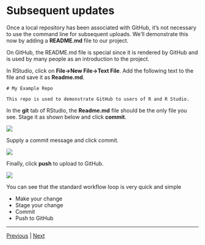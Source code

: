 # Subsequent updates

Once a local repository has been associated with GitHub, it's not necessary to use the command line for subsequent uploads. We'll demonstrate this now by adding a **README.md** file to our project.

On GitHub, the README.md file is special since it is rendered by GitHub and is used by many people as an introduction to the project.

In RStudio, click on **File->New File->Text File**.  Add the following text to the file and save it as **Readme.md**.

```
# My Example Repo

This repo is used to demonstrate GitHub to users of R and R Studio.
```

In the **git** tab of RStudio, the **Readme.md** file should be the only file you see. Stage it as shown below and click **commit**.

![](./assets/staged_readme.png)

Supply a commit message and click commit.

![](./assets/readme_commit.png)

Finally, click **push** to upload to GitHub.

![](./assets/git_push.png)

You can see that the standard workflow loop is very quick and simple

* Make your change
* Stage your change
* Commit
* Push to GitHub  

***

[Previous](./github_sync.md) | [Next](./next_steps.md)

